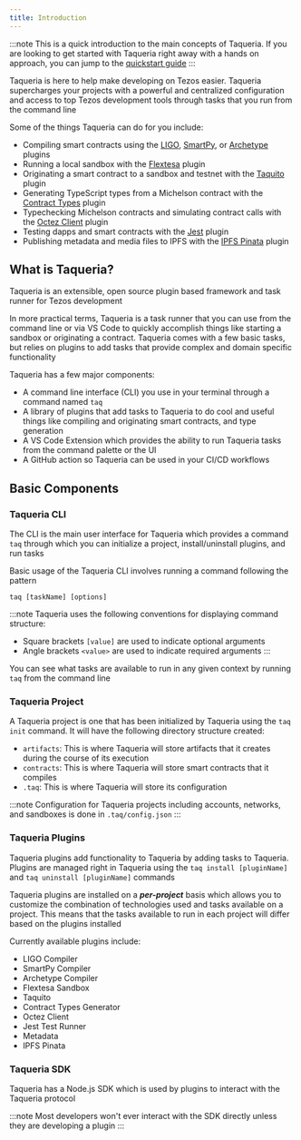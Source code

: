 ```yaml
---
title: Introduction
---
```


<!-- 
content-type: getting started
audience: crypto literate readers and developers looking to USE Taqueria (rather than build on it)

goal: to get the main concepts accross to the in 3 mins or less without losing non-technical folk
purpose: help the user understand what Taqueria is, what it does, and how to proceed

- what are the things a totally green user needs to know to understand Taqueria?
- what can Taqueria do for the user?
- what are the high level concepts you need to know about how to install and use taqueria?
- what is the MINIMAL amount of detail necessary in this document?
 -->

:::note
This is a quick introduction to the main concepts of Taqueria. If you are looking to get started with Taqueria right away with a hands on approach, you can jump to the [quickstart guide](/docs/getting-started/quickstart/) 
:::

Taqueria is here to help make developing on Tezos easier. Taqueria supercharges your projects with a powerful and centralized configuration and access to top Tezos development tools through tasks that you run from the command line

Some of the things Taqueria can do for you include:
- Compiling smart contracts using the [LIGO](/docs/plugins/plugin-ligo/), [SmartPy](/docs/plugins/plugin-smartpy/), or [Archetype](/docs/plugins/plugin-archetype/) plugins
- Running a local sandbox with the [Flextesa](/docs/plugins/plugin-flextesa/) plugin
- Originating a smart contract to a sandbox and testnet with the [Taquito](/docs/plugins/plugin-taquito/) plugin
- Generating TypeScript types from a Michelson contract with the [Contract Types](/docs/plugins/plugin-contract-types/) plugin
- Typechecking Michelson contracts and simulating contract calls with the [Octez Client](/docs/plugins/plugin-octez-client/) plugin
- Testing dapps and smart contracts with the [Jest](/docs/plugins/plugin-jest/) plugin
- Publishing metadata and media files to IPFS with the [IPFS Pinata](/docs/plugins/plugin-ipfs-pinata/) plugin

## What is Taqueria?

Taqueria is an extensible, open source plugin based framework and task runner for Tezos development

In more practical terms, Taqueria is a task runner that you can use from the command line or via VS Code to quickly accomplish things like starting a sandbox or originating a contract. Taqueria comes with a few basic tasks, but relies on plugins to add tasks that provide complex and domain specific functionality

Taqueria has a few major components:
 - A command line interface (CLI) you use in your terminal through a command named `taq`
 - A library of plugins that add tasks to Taqueria to do cool and useful things like compiling and originating smart contracts, and type generation
 - A VS Code Extension which provides the ability to run Taqueria tasks from the command palette or the UI
 - A GitHub action so Taqueria can be used in your CI/CD workflows

## Basic Components

### Taqueria CLI

The CLI is the main user interface for Taqueria which provides a command `taq` through which you can initialize a project, install/uninstall plugins, and run tasks

Basic usage of the Taqueria CLI involves running a command following the pattern 
```shell
taq [taskName] [options]
```

:::note
Taqueria uses the following conventions for displaying command structure:
- Square brackets `[value]` are  used to indicate optional arguments
- Angle brackets `<value>` are used to indicate required arguments
:::

You can see what tasks are available to run in any given context by running `taq` from the command line

### Taqueria Project

A Taqueria project is one that has been initialized by Taqueria using the `taq init` command. It will have the following directory structure created:
- `artifacts`: This is where Taqueria will store artifacts that it creates during the course of its execution
- `contracts`: This is where Taqueria will store smart contracts that it compiles
- `.taq`: This is where Taqueria will store its configuration

:::note
Configuration for Taqueria projects including accounts, networks, and sandboxes is done in `.taq/config.json`
:::

### Taqueria Plugins

Taqueria plugins add functionality to Taqueria by adding tasks to Taqueria. Plugins are managed right in Taqueria using the `taq install [pluginName]` and `taq uninstall [pluginName]` commands

Taqueria plugins are installed on a ***per-project*** basis which allows you to customize the combination of technologies used and tasks available on a project. This means that the tasks available to run in each project will differ based on the plugins installed

Currently available plugins include:
- LIGO Compiler
- SmartPy Compiler
- Archetype Compiler
- Flextesa Sandbox
- Taquito 
- Contract Types Generator
- Octez Client
- Jest Test Runner
- Metadata
- IPFS Pinata

### Taqueria SDK

Taqueria has a Node.js SDK which is used by plugins to interact with the Taqueria protocol

:::note
Most developers won't ever interact with the SDK directly unless they are developing a plugin
:::
